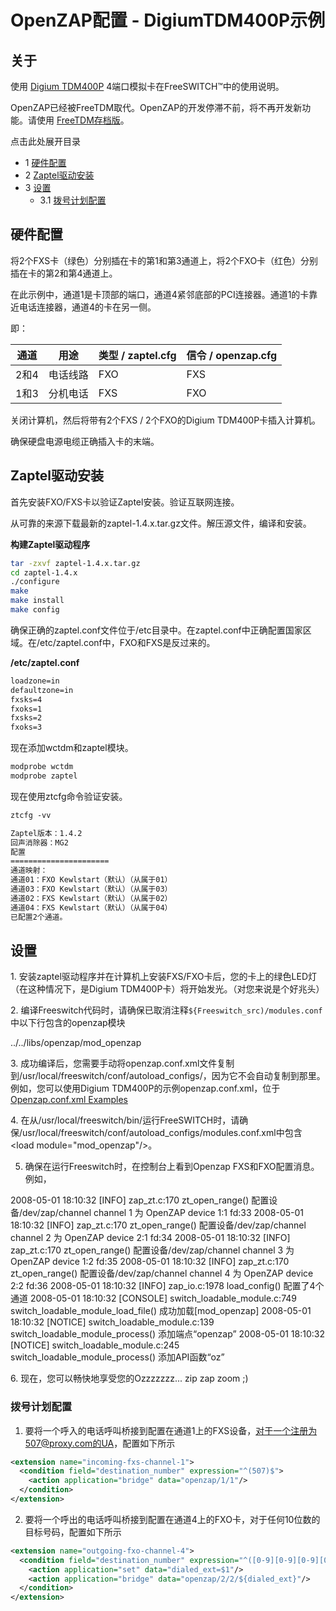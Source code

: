 # OpenZAP配置 - DigiumTDM400P示例 

## 关于

使用 [Digium TDM400P](http://www.digium.com/en/products/telephony-cards/analog/4-port) 4端口模拟卡在FreeSWITCH™中的使用说明。

OpenZAP已经被FreeTDM取代。OpenZAP的开发停滞不前，将不再开发新功能。请使用 [FreeTDM存档版](https://freeswitch.org/confluence/pages/viewpage.action?pageId=7766119)。

点击此处展开目录

* 1 [硬件配置](#-freeswitch-配置-openzap---digiumtdm400p示例-)
* 2 [Zaptel驱动安装](#zaptel驱动安装)
* 3 [设置](#-freeswitch-配置-openzap---digiumtdm400p示例-)  
   * 3.1 [拨号计划配置](#-freeswitch-配置-openzap---digiumtdm400p示例-)

## 硬件配置

将2个FXS卡（绿色）分别插在卡的第1和第3通道上，将2个FXO卡（红色）分别插在卡的第2和第4通道上。

在此示例中，通道1是卡顶部的端口，通道4紧邻底部的PCI连接器。通道1的卡靠近电话连接器，通道4的卡在另一侧。

即：

| 通道     | 用途                 | 类型 / zaptel.cfg  | 信令 / openzap.cfg   |
| -------- | ------------------- | ----------------- | ------------------------ |
| 2和4     | 电话线路            | FXO               | FXS                      |
| 1和3     | 分机电话            | FXS               | FXO                      |

关闭计算机，然后将带有2个FXS / 2个FXO的Digium TDM400P卡插入计算机。

确保硬盘电源电缆正确插入卡的末端。

## Zaptel驱动安装

首先安装FXO/FXS卡以验证Zaptel安装。验证互联网连接。

从可靠的来源下载最新的zaptel-1.4.x.tar.gz文件。解压源文件，编译和安装。

**构建Zaptel驱动程序**

```bash
tar -zxvf zaptel-1.4.x.tar.gz
cd zaptel-1.4.x
./configure
make
make install
make config
```

确保正确的zaptel.conf文件位于/etc目录中。在zaptel.conf中正确配置国家区域。在/etc/zaptel.conf中，FXO和FXS是反过来的。

**/etc/zaptel.conf**

```xml
loadzone=in
defaultzone=in
fxsks=4
fxoks=1
fxsks=2
fxoks=3 
```

现在添加wctdm和zaptel模块。

```xml
modprobe wctdm
modprobe zaptel
```

现在使用ztcfg命令验证安装。

```xml
ztcfg -vv

Zaptel版本：1.4.2
回声消除器：MG2
配置
======================
通道映射：
通道01：FXO Kewlstart（默认）（从属于01）
通道03：FXO Kewlstart（默认）（从属于03）
通道02：FXS Kewlstart（默认）（从属于02）
通道04：FXS Kewlstart（默认）（从属于04）
已配置2个通道。

```

## 设置

1\. 安装zaptel驱动程序并在计算机上安装FXS/FXO卡后，您的卡上的绿色LED灯（在这种情况下，是Digium TDM400P卡）将开始发光。（对您来说是个好兆头）

2\. 编译Freeswitch代码时，请确保已取消注释`${Freeswitch_src)/modules.conf`中以下行包含的openzap模块

../../libs/openzap/mod_openzap

3\. 成功编译后，您需要手动将openzap.conf.xml文件复制到/usr/local/freeswitch/conf/autoload_configs/，因为它不会自动复制到那里。例如，您可以使用Digium TDM400P的示例openzap.conf.xml，位于[Openzap.conf.xml Examples](./Openzap-Configuration-Examples_7766117.mdx#about)

4\. 在从/usr/local/freeswitch/bin/运行FreeSWITCH时，请确保/usr/local/freeswitch/conf/autoload_configs/modules.conf.xml中包含&lt;load module="mod_openzap"/>。

5. 确保在运行Freeswitch时，在控制台上看到Openzap FXS和FXO配置消息。例如，

2008-05-01 18:10:32 [INFO] zap_zt.c:170 zt_open_range() 配置设备/dev/zap/channel channel 1 为 OpenZAP device 1:1 fd:33
2008-05-01 18:10:32 [INFO] zap_zt.c:170 zt_open_range() 配置设备/dev/zap/channel channel 2 为 OpenZAP device 2:1 fd:34
2008-05-01 18:10:32 [INFO] zap_zt.c:170 zt_open_range() 配置设备/dev/zap/channel channel 3 为 OpenZAP device 1:2 fd:35
2008-05-01 18:10:32 [INFO] zap_zt.c:170 zt_open_range() 配置设备/dev/zap/channel channel 4 为 OpenZAP device 2:2 fd:36
2008-05-01 18:10:32 [INFO] zap_io.c:1978 load_config() 配置了4个通道
2008-05-01 18:10:32 [CONSOLE] switch_loadable_module.c:749 switch_loadable_module_load_file() 成功加载[mod_openzap]
2008-05-01 18:10:32 [NOTICE] switch_loadable_module.c:139 switch_loadable_module_process() 添加端点“openzap”
2008-05-01 18:10:32 [NOTICE] switch_loadable_module.c:245 switch_loadable_module_process() 添加API函数“oz”

6\. 现在，您可以畅快地享受您的Ozzzzzzz... zip zap zoom ;)

### 拨号计划配置

1. 要将一个呼入的电话呼叫桥接到配置在通道1上的FXS设备，对于一个注册为507@proxy.com的UA，配置如下所示

```xml
<extension name="incoming-fxs-channel-1">
  <condition field="destination_number" expression="^(507)$">
    <action application="bridge" data="openzap/1/1"/>
  </condition>
</extension>
```

2. 要将一个呼出的电话呼叫桥接到配置在通道4上的FXO卡，对于任何10位数的目标号码，配置如下所示

```xml
<extension name="outgoing-fxo-channel-4">
  <condition field="destination_number" expression="^([0-9][0-9][0-9][0-9][0-9][0-9][0-9][0-9][0-9][0-9])$">
    <action application="set" data="dialed_ext=$1"/>
    <action application="bridge" data="openzap/2/2/${dialed_ext}"/>
  </condition>
</extension>
```